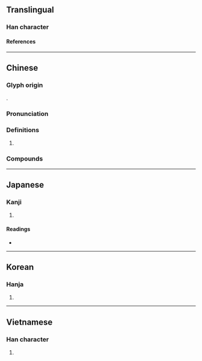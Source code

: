{{also|崐|昆}}
{{character info/new}}
==Translingual==

===Han character===
{{Han char|rn=46|rad=山|as=08|sn=11|four=22711|canj=UAPP|ids=⿱山昆}}

====References====
{{Han ref|kx=0314.010|dkj=08173|dj=0614.190|hdz=10779.090|uh=5D11}}

----

==Chinese==
{{zh-forms|s=昆|t2=昆|alt=崐}}

===Glyph origin===
{{Han etym}}
{{Han compound|山|昆|ls=psc|c1=s|c2=p|t1=mountain}}.

===Pronunciation===
{{zh-pron
|m=Kūn
|c=kwan1,gwan1
|mc=y
|oc=y
|cat=pn
}}

===Definitions===
{{zh-hanzi}}

# {{zh-only|崑崙|dot=}} {{n-g|and related terms.}}

===Compounds===
{{zh-der|崑崙奴傳|崑山|崑腔|崑山玉|崑劇|崑曲|崑崙山脈|崑崙山|崑崙|崑山片玉|崑崙奴|崑岡|崑玉|崑山腔|西崑|西崑體}}

----

==Japanese==

===Kanji===
{{ja-kanji|grade=|rs=山08}}

# {{defn|lang=ja|sort=山08}}

====Readings====
* {{ja-readings|on=[[こん]] (kon)|kun=}}

----

==Korean==

===Hanja===
{{ko-hanja|hangeul=곤|rv=gon|mr=kon}}

# {{defn|lang=ko|sort=山08}}

----

==Vietnamese==

===Han character===
{{vi-hantu|[[côn]], [[kon]]|rs=山08}}

# {{defn|lang=vi|sort=山08}}